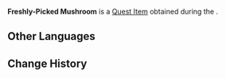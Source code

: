 {{Item Infobox
|id           = 101955
|image        = Item Mushroom.png
|type         = Quest Items
|quality      = 
|description  = Mushrooms collected at the location designated by [[Hanbei]]. Although these mushrooms grow on tree trunks, they don't look special at all. They aren't going to cause any trouble, aren't they?
|source1      = [[Attaché in Another Land]]
|quest        = Attaché in Another Land
|related_type = Variant
|related_item = Mushroom
}}
'''Freshly-Picked Mushroom''' is a [[Quest Item]] obtained during the {{Quest|Attaché in Another Land}}.

==Other Languages==
{{Other Languages
|default_hidden = 1
|en      = Freshly-Picked Mushroom
|zhs     = 原产地的新鲜蘑菇
|zhs_rm  = Yuánchǎndì de Xīnxiān Mógū
|zht     = 原產地的新鮮蘑菇
|zht_rm  = Yuánchǎndì de Xīnxiān Mógū
|ja      = 採れたての新鮮キノコ
|ja_rm   = Toretate no Shinsen Kinoko
|ko      = 원산지의 신선한 버섯
|ko_rm   = Wonsanji-ui Sinseonhan Beoseot
|es      = Champiñón recién recogido
|fr      = Champignon fraîchement récolté
|ru      = Свежесобранные грибы
|th      = Mushroom สด ๆ จากถิ่นกำเนิด
|th_rm   = 
|vi      = Nấm Tươi Mới Hái
|de      = Frisch gesammelter Pilz
|id      = Jamur Petik Segar
|pt      = Cogumelo Recém-Colhido
|tr      = Yeni Toplanmış Mantar
|it      = Funghi appena colti
}}

==Change History==
{{Change History|3.0}}
<!--
==References==
{{Reflist}}
-->